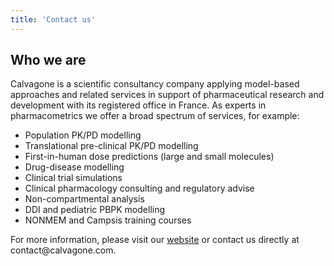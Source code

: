 ```yaml
---
title: 'Contact us'
---
```


## Who we are

Calvagone is a scientific consultancy company applying model-based approaches and related services in support of pharmaceutical research and development with its registered office in France. As experts in pharmacometrics we offer a broad spectrum of services, for example: 

- Population PK/PD modelling
- Translational pre-clinical PK/PD modelling
- First-in-human dose predictions (large and small molecules)
- Drug-disease modelling
- Clinical trial simulations 
- Clinical pharmacology consulting and regulatory advise
- Non-compartmental analysis
- DDI and pediatric PBPK modelling
- NONMEM and Campsis training courses

For more information, please visit our [website](http://www.calvagone.com) or contact us directly at contact@calvagone.com.


 

